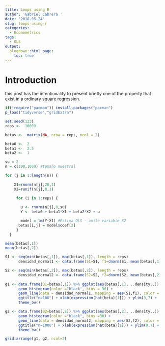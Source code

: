 ```yaml
---
title: Loops using R
author: 'Gabriel Cabrera '
date: '2018-06-24'
slug: loops-using-r
categories:
  - Econometrics
tags:
  - OLS
output:
  blogdown::html_page:
    toc: true
---
```


# Introduction

this post has the intentionality to present briefly one of the property that exist in a ordinary square regression.


```r
if(!require("pacman")) install.packages("pacman")
p_load("tidyverse","gridExtra")

set.seed(123)
reps <-  10000

betas <-  matrix(NA, nrow = reps, ncol = 2)

beta0 <-  2
beta1 <-  2.5
beta2 <-  1

su = 2
n = c(100,1000) #tamaño muestral
```


```r
for (j in 1:length(n)) {
        
    X1=rnorm(n[j],20,1)
    X2=runif(n[j],0,1)

     for (i in 1:reps) {
       
       u <- rnorm(n[j],0,su)
       Y <- beta0 + beta1*X1 + beta2*X2 + u

       model = lm(Y~X1) #Estima OLS - omite variable X2
      betas[i,j] = model$coef[2]
     }
  }
```

```r
mean(betas[,1])
mean(betas[,2]) 
```

```r
S1 <- seq(min(betas[,1]), max(betas[,1]), length = reps)
      densidad_normal1 <- data.frame(S1=S1, f1=dnorm(S1, mean(betas[,1]), sd(betas[,1])))

S2 <- seq(min(betas[,2]), max(betas[,2]), length = reps)
      densidad_normal2 <- data.frame(S2=S2, f2=dnorm(S2, mean(betas[,2]), sd(betas[,2])))
      
g1 <- data.frame(B1=betas[,1]) %>% ggplot(aes(betas[,1], ..density..)) +
      geom_histogram(color ="black", bins = 30) +
      geom_line(data = densidad_normal1, mapping = aes(S1,f1), color = "red") +
      ggtitle("n=100") + xlab(expression(hat(beta)[1])) + ylim(0,7) +
      theme_bw()

g2 <- data.frame(B2=betas[,2]) %>% ggplot(aes(betas[,2], ..density..)) +
      geom_histogram(color ="black", bins =30) +
      geom_line(data = densidad_normal2, mapping = aes(S2,f2), color = "red") +
      ggtitle("n=1000") + xlab(expression(hat(beta)[1])) + ylim(0,7) +
      theme_bw()
```

```r
grid.arrange(g1, g2, ncol=2)
```
